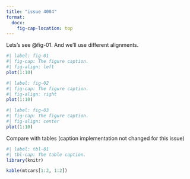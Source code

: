 ```yaml
---
title: "issue 4004"
format: 
  docx:
    fig-cap-location: top
---
```


Lets's see @fig-01. And we'll use different alignments.

```r
#| label: fig-01
#| fig-cap: The figure caption.
#| fig-align: left
plot(1:10)
```

```r
#| label: fig-02
#| fig-cap: The figure caption.
#| fig-align: right
plot(1:10)
```

```r
#| label: fig-03
#| fig-cap: The figure caption.
#| fig-align: center
plot(1:10)
```

Compare with tables (caption implementation not changed for this issue)

```r
#| label: tbl-01
#| tbl-cap: The table caption.
library(knitr)

kable(mtcars[1:2, 1:2])
```
